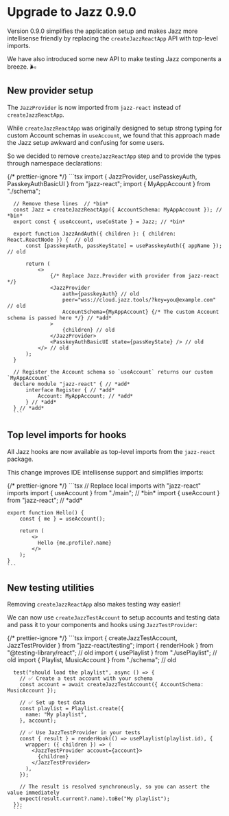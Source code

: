 

# Upgrade to Jazz 0.9.0

Version 0.9.0 simplifies the application setup and makes Jazz more intellisense friendly by
replacing the `createJazzReactApp` API with top-level imports.

We have also introduced some new API to make testing Jazz components a breeze. 🌬️

## New provider setup

The `JazzProvider` is now imported from `jazz-react` instead of `createJazzReactApp`.

While `createJazzReactApp` was originally designed to setup strong typing for custom Account schemas in `useAccount`,
we found that this approach made the Jazz setup awkward and confusing for some users.

So we decided to remove `createJazzReactApp` step and to provide the types through namespace declarations:

  <CodeGroup>
      {/* prettier-ignore */}
      ```tsx
      import { JazzProvider, usePasskeyAuth, PasskeyAuthBasicUI } from "jazz-react";
      import { MyAppAccount } from "./schema";

      // Remove these lines  // *bin*
      const Jazz = createJazzReactApp({ AccountSchema: MyAppAccount }); // *bin*
      export const { useAccount, useCoState } = Jazz; // *bin*

      export function JazzAndAuth({ children }: { children: React.ReactNode }) {  // old
          const [passkeyAuth, passKeyState] = usePasskeyAuth({ appName });  // old

          return (
              <>
                  {/* Replace Jazz.Provider with provider from jazz-react */}
                  <JazzProvider
                      auth={passkeyAuth} // old
                      peer="wss://cloud.jazz.tools/?key=you@example.com" // old
                      AccountSchema={MyAppAccount} {/* The custom Account schema is passed here */} // *add*
                  >
                      {children} // old
                  </JazzProvider>
                  <PasskeyAuthBasicUI state={passKeyState} /> // old
              </> // old
          );
      }

      // Register the Account schema so `useAccount` returns our custom `MyAppAccount`
      declare module "jazz-react" { // *add*
          interface Register { // *add*
              Account: MyAppAccount; // *add*
          } // *add*
      } // *add*
      ```
  </CodeGroup>

## Top level imports for hooks

All Jazz hooks are now available as top-level imports from the `jazz-react` package.

This change improves IDE intellisense support and simplifies imports:

  <CodeGroup>
    {/* prettier-ignore */}
    ```tsx
    // Replace local imports with "jazz-react" imports
    import { useAccount } from "./main"; // *bin*
    import { useAccount } from "jazz-react"; // *add*

    export function Hello() {
        const { me } = useAccount();

        return (
            <>
              Hello {me.profile?.name}
            </>
        );
    }
    ```
  </CodeGroup>

## New testing utilities

Removing `createJazzReactApp` also makes testing way easier!

We can now use `createJazzTestAccount` to setup accounts and testing data and pass it to
your components and hooks using `JazzTestProvider`:

  <CodeGroup>
      {/* prettier-ignore */}
      ```tsx
      import { createJazzTestAccount, JazzTestProvider } from "jazz-react/testing";
      import { renderHook } from "@testing-library/react"; // old
      import { usePlaylist } from "./usePlaylist"; // old
      import { Playlist, MusicAccount } from "./schema"; // old

      test("should load the playlist", async () => {
        // ✅ Create a test account with your schema
        const account = await createJazzTestAccount({ AccountSchema: MusicAccount });

        // ✅ Set up test data
        const playlist = Playlist.create({
          name: "My playlist",
        }, account);

        // ✅ Use JazzTestProvider in your tests
        const { result } = renderHook(() => usePlaylist(playlist.id), {
          wrapper: ({ children }) => (
            <JazzTestProvider account={account}>
              {children}
            </JazzTestProvider>
          ),
        });

        // The result is resolved synchronously, so you can assert the value immediately
        expect(result.current?.name).toBe("My playlist");
      });
      ```
  </CodeGroup>
